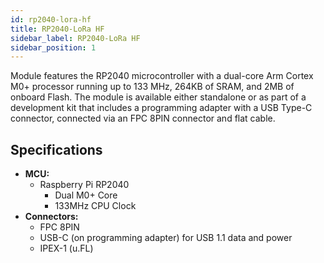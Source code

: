 ```yaml
---
id: rp2040-lora-hf
title: RP2040-LoRa HF
sidebar_label: RP2040-LoRa HF
sidebar_position: 1
---
```




Module features the RP2040 microcontroller with a dual-core Arm Cortex M0+ processor running up to 133 MHz, 264KB of SRAM, and 2MB of onboard Flash. The module is available either standalone or as part of a development kit that includes a programming adapter with a USB Type-C connector, connected via an FPC 8PIN connector and flat cable.

## Specifications

- **MCU:**
  - Raspberry Pi RP2040
    - Dual M0+ Core
    - 133MHz CPU Clock
- **Connectors:**
  - FPC 8PIN
  - USB-C (on programming adapter) for USB 1.1 data and power
  - IPEX-1 (u.FL)



